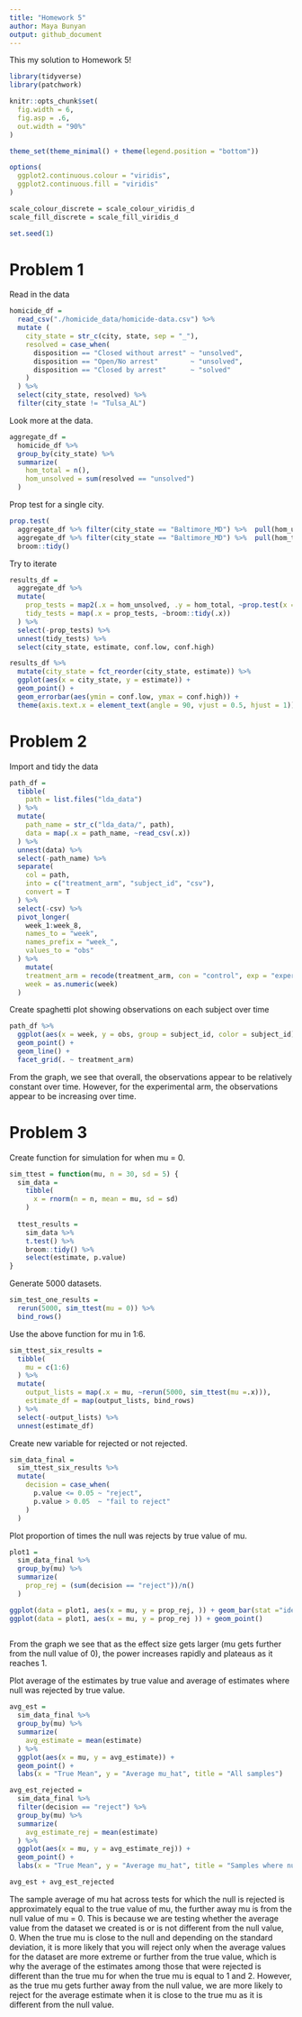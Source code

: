 ```yaml
---
title: "Homework 5"
author: Maya Bunyan
output: github_document
---
```


This my solution to Homework 5!

```r
library(tidyverse)
library(patchwork)

knitr::opts_chunk$set(
  fig.width = 6,
  fig.asp = .6,
  out.width = "90%"
)

theme_set(theme_minimal() + theme(legend.position = "bottom"))

options(
  ggplot2.continuous.colour = "viridis",
  ggplot2.continuous.fill = "viridis"
)

scale_colour_discrete = scale_colour_viridis_d
scale_fill_discrete = scale_fill_viridis_d

set.seed(1)
```


# Problem 1

Read in the data

```r
homicide_df = 
  read_csv("./homicide_data/homicide-data.csv") %>%
  mutate (
    city_state = str_c(city, state, sep = "_"),
    resolved = case_when(
      disposition == "Closed without arrest" ~ "unsolved",
      disposition == "Open/No arrest"        ~ "unsolved",
      disposition == "Closed by arrest"      ~ "solved"
    )
  ) %>%
  select(city_state, resolved) %>% 
  filter(city_state != "Tulsa_AL")
```

Look more at the data.

```r
aggregate_df = 
  homicide_df %>%
  group_by(city_state) %>% 
  summarize(
    hom_total = n(),
    hom_unsolved = sum(resolved == "unsolved")
  )
```

Prop test for a single city.

```r
prop.test(
  aggregate_df %>% filter(city_state == "Baltimore_MD") %>%  pull(hom_unsolved),
  aggregate_df %>% filter(city_state == "Baltimore_MD") %>%  pull(hom_total)) %>% 
  broom::tidy()
```

Try to iterate

```r
results_df = 
  aggregate_df %>% 
  mutate(
    prop_tests = map2(.x = hom_unsolved, .y = hom_total, ~prop.test(x = .x, n = .y)),
    tidy_tests = map(.x = prop_tests, ~broom::tidy(.x))
  ) %>% 
  select(-prop_tests) %>%
  unnest(tidy_tests) %>%
  select(city_state, estimate, conf.low, conf.high)
```


```r
results_df %>% 
  mutate(city_state = fct_reorder(city_state, estimate)) %>% 
  ggplot(aes(x = city_state, y = estimate)) +
  geom_point() + 
  geom_errorbar(aes(ymin = conf.low, ymax = conf.high)) + 
  theme(axis.text.x = element_text(angle = 90, vjust = 0.5, hjust = 1))
```

# Problem 2

Import and tidy the data

```r
path_df = 
  tibble(
    path = list.files("lda_data")
  ) %>% 
  mutate(
    path_name = str_c("lda_data/", path),
    data = map(.x = path_name, ~read_csv(.x))
  ) %>%
  unnest(data) %>%
  select(-path_name) %>%
  separate(
    col = path,
    into = c("treatment_arm", "subject_id", "csv"),
    convert = T
  ) %>%
  select(-csv) %>%
  pivot_longer(
    week_1:week_8,
    names_to = "week",
    names_prefix = "week_",
    values_to = "obs"
  ) %>% 
    mutate(
    treatment_arm = recode(treatment_arm, con = "control", exp = "experimental"),
    week = as.numeric(week)
  ) 
```

Create spaghetti plot showing observations on each subject over time

```r
path_df %>% 
  ggplot(aes(x = week, y = obs, group = subject_id, color = subject_id)) +
  geom_point() +
  geom_line() +
  facet_grid(. ~ treatment_arm)
```

From the graph, we see that overall, the observations appear to be relatively constant over time. However, for the experimental arm, the observations appear to be increasing over time. 

# Problem 3

Create function for simulation for when mu = 0.

```r
sim_ttest = function(mu, n = 30, sd = 5) {
  sim_data = 
    tibble(
      x = rnorm(n = n, mean = mu, sd = sd)
    )
  
  ttest_results = 
    sim_data %>%
    t.test() %>%
    broom::tidy() %>% 
    select(estimate, p.value)
}

```

Generate 5000 datasets.

```r
sim_test_one_results = 
  rerun(5000, sim_ttest(mu = 0)) %>%
  bind_rows()
```

Use the above function for mu in 1:6.

```r
sim_ttest_six_results = 
  tibble(
    mu = c(1:6)
  ) %>% 
  mutate(
    output_lists = map(.x = mu, ~rerun(5000, sim_ttest(mu =.x))),
    estimate_df = map(output_lists, bind_rows)
  ) %>% 
  select(-output_lists) %>% 
  unnest(estimate_df)
```

Create new variable for rejected or not rejected.

```r
sim_data_final = 
  sim_ttest_six_results %>%
  mutate(
    decision = case_when(
      p.value <= 0.05 ~ "reject",
      p.value > 0.05  ~ "fail to reject"
    )
  )
```

Plot proportion of times the null was rejects by true value of mu.

```r
plot1 = 
  sim_data_final %>%
  group_by(mu) %>%
  summarize(
    prop_rej = (sum(decision == "reject"))/n()
  ) 

ggplot(data = plot1, aes(x = mu, y = prop_rej, )) + geom_bar(stat ="identity")
ggplot(data = plot1, aes(x = mu, y = prop_rej )) + geom_point()
  
```

From the graph we see that as the effect size gets larger (mu gets further from the null value of 0), the power increases rapidly and plateaus as it reaches 1.


Plot average of the estimates by true value and average of estimates where null was rejected by true value.

```r
avg_est = 
  sim_data_final %>%
  group_by(mu) %>%
  summarize(
    avg_estimate = mean(estimate)
  ) %>%
  ggplot(aes(x = mu, y = avg_estimate)) + 
  geom_point() +
  labs(x = "True Mean", y = "Average mu_hat", title = "All samples")

avg_est_rejected = 
  sim_data_final %>%
  filter(decision == "reject") %>%
  group_by(mu) %>%
  summarize(
    avg_estimate_rej = mean(estimate)
  ) %>%
  ggplot(aes(x = mu, y = avg_estimate_rej)) + 
  geom_point() +
  labs(x = "True Mean", y = "Average mu_hat", title = "Samples where null was rejected")

avg_est + avg_est_rejected

```

The sample average of mu hat across tests for which the null is rejected is approximately equal to the true value of mu, the further away mu is from the null value of mu = 0. This is because we are testing whether the average value from the dataset we created is or is not different from the null value, 0. When the true mu is close to the null and depending on the standard deviation, it is more likely that you will reject only when the average values for the dataset are more extreme or further from the true value, which is why the average of the estimates among those that were rejected is different than the true mu for when the true mu is equal to 1 and 2. However, as the true mu gets further away from the null value, we are more likely to reject for the average estimate when it is close to the true mu as it is different from the null value.

